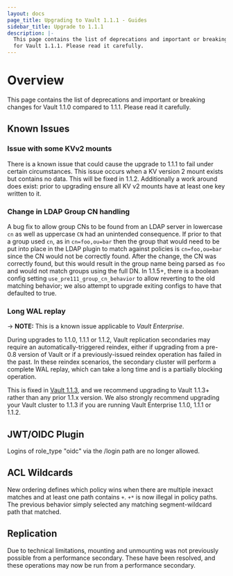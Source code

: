 ```yaml
---
layout: docs
page_title: Upgrading to Vault 1.1.1 - Guides
sidebar_title: Upgrade to 1.1.1
description: |-
  This page contains the list of deprecations and important or breaking changes
  for Vault 1.1.1. Please read it carefully.
---
```


# Overview

This page contains the list of deprecations and important or breaking changes
for Vault 1.1.0 compared to 1.1.1. Please read it carefully.

## Known Issues

### Issue with some KVv2 mounts

There is a known issue that could cause the upgrade to 1.1.1 to fail under
certain circumstances. This issue occurs when a KV version 2 mount exists but
contains no data. This will be fixed in 1.1.2. Additionally a work around does
exist: prior to upgrading ensure all KV v2 mounts have at least one key written
to it.

### Change in LDAP Group CN handling

A bug fix to allow group CNs to be found from an LDAP server in lowercase `cn`
as well as uppercase `CN` had an unintended consequence. If prior to that a
group used `cn`, as in `cn=foo,ou=bar` then the group that would need to be put
into place in the LDAP plugin to match against policies is `cn=foo,ou=bar`
since the CN would not be correctly found. After the change, the CN was
correctly found, but this would result in the group name being parsed as `foo`
and would not match groups using the full DN. In 1.1.5+, there is a boolean
config setting `use_pre111_group_cn_behavior` to allow reverting to the old
matching behavior; we also attempt to upgrade exiting configs to have that
defaulted to true.


### Long WAL replay

-> **NOTE:** This is a known issue applicable to _Vault Enterprise_.

During upgrades to 1.1.0, 1.1.1 or 1.1.2, Vault replication secondaries may
require an automatically-triggered reindex, either if upgrading from a pre-0.8
version of Vault or if a previously-issued reindex operation has failed in the
past. In these reindex scenarios, the secondary cluster will perform a complete
WAL replay, which can take a long time and is a partially blocking operation.

This is fixed in [Vault
1.1.3](https://github.com/hashicorp/vault/blob/master/CHANGELOG.md#113-june-5th-2019),
and we recommend upgrading to Vault 1.1.3+ rather than any prior 1.1.x version.
We also strongly recommend upgrading your Vault cluster to 1.1.3 if you are
running Vault Enterprise 1.1.0, 1.1.1 or 1.1.2.


## JWT/OIDC Plugin

Logins of role_type "oidc" via the /login path are no longer allowed.

## ACL Wildcards

New ordering defines which policy wins when there are multiple inexact matches
and at least one path contains `+`. `+*` is now illegal in policy paths. The
previous behavior simply selected any matching segment-wildcard path that
matched.

## Replication

Due to technical limitations, mounting and unmounting was not previously
possible from a performance secondary. These have been resolved, and these
operations may now be run from a performance secondary.
